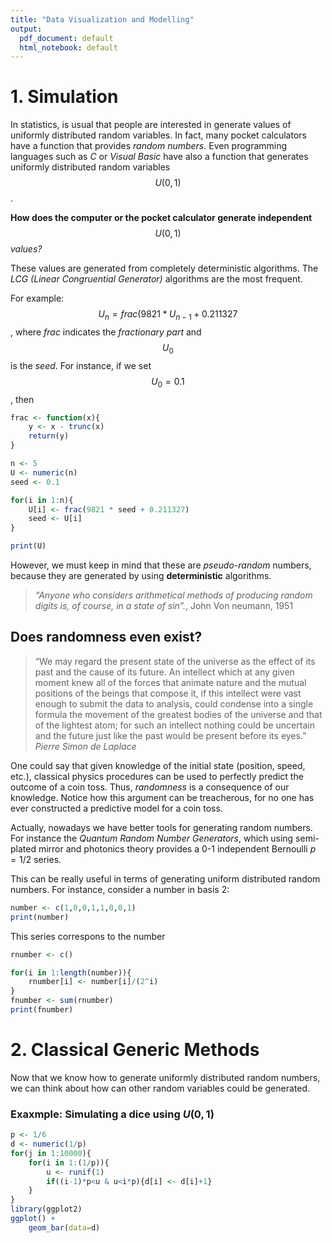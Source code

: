 ```yaml
---
title: "Data Visualization and Modelling"
output:
  pdf_document: default
  html_notebook: default
---
```


# 1. Simulation

In statistics, is usual that people are interested in generate values of uniformly distributed random variables. In fact, many pocket calculators have a function that provides _random numbers_. Even programming languages such as _C_ or _Visual Basic_ have also a function that generates uniformly distributed random variables $$U(0,1)$$.

**How does the computer or the pocket calculator generate independent** $$U(0,1)$$ *values?*

These values are generated from completely deterministic algorithms. The _LCG (Linear Congruential Generator)_ algorithms are the most frequent.

For example: $$U_n = frac(9821*U_{n-1} + 0.211327$$, where _frac_ indicates the _fractionary part_ and $$U_0$$ is the _seed_. For instance, if we set $$U_0 = 0.1$$, then
```r
frac <- function(x){
	y <- x - trunc(x)
	return(y)
}

n <- 5
U <- numeric(n)
seed <- 0.1

for(i in 1:n){
	U[i] <- frac(9821 * seed + 0.211327)
	seed <- U[i]
}

print(U)

```

However, we must keep in  mind that these are _pseudo-random_ numbers, because they are generated by using **deterministic** algorithms.

> _"Anyone who considers arithmetical methods of producing random digits is, of course, in a state of sin"._, John Von neumann, 1951

## Does randomness even exist?

> "We may regard the present state of the universe as the effect of its past and the cause of its  future. An intellect which at any given moment knew all of the forces that animate nature and the mutual positions of the beings that compose it, if this intellect  were vast  enough to submit the data to analysis, could condense into a single formula the movement of the greatest bodies of the universe and that of the lightest atom; for such an intellect nothing could be uncertain and the future just like the past would be present before its eyes." _Pierre Simon de Laplace_

One could say that given  knowledge of the initial  state (position, speed, etc.), classical physics procedures can be used to perfectly predict the outcome of a coin toss. Thus, _randomness_ is a consequence of our knowledge. Notice how this argument can be treacherous, for no one has ever constructed a predictive model for a coin toss.

Actually, nowadays we have better tools for generating random numbers. For instance the _Quantum Random Number Generators_, which using semi-plated mirror and photonics theory provides a 0-1 independent Bernoulli $p=1/2$ series. 

This can be really useful in terms of generating uniform distributed random numbers. For instance, consider a number in  basis 2:

```r
number <- c(1,0,0,1,1,0,0,1)
print(number)
```
This series correspons to the number 

```r
rnumber <- c()

for(i in 1:length(number)){
	rnumber[i] <- number[i]/(2^i)
}
fnumber <- sum(rnumber)
print(fnumber)
```

# 2. Classical Generic  Methods

Now that we know how to generate uniformly distributed random numbers, we can think about how can other random variables could be generated.

### Exaxmple: Simulating a dice using $U(0,1)$

```r
p <- 1/6
d <- numeric(1/p)
for(j in 1:10000){
	for(i in 1:(1/p)){
		u <- runif(1)
		if((i-1)*p<u & u<i*p){d[i] <- d[i]+1}
	}
}
library(ggplot2)
ggplot() +
	geom_bar(data=d)
```


